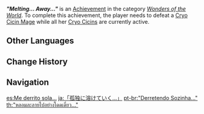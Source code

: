 {{Achievement Infobox
|id           = 82083
|order id     = 2083
|category     = Wonders of the World
|description  = Defeat a [[Fatui Cryo Cicin Mage|Cryo Cicin Mage]] while all her [[Cryo Cicin]]s are currently active.
|requirements = 
|primogems    = 5
|tracking     = 
|hidden       = 1
|topic        = Cryo Cicin Mage
|type         = Exploration
}}
'''''"Melting... Away..."''''' is an [[Achievement]] in the category ''[[Wonders of the World]]''. To complete this achievement, the player needs to defeat a [[Fatui Cryo Cicin Mage|Cryo Cicin Mage]] while all her [[Cryo Cicin]]s are currently active.
<!--
==Trivia==

==Video Guides==
{{EVT
|video1   = 
|caption1 = 
}}
-->
==Other Languages==
{{Other Languages
|en      = "Melting... Away..."
|zhs     = 「孤独地融化…」
|zhs_rm  = "Gūdúde Rónghuà..."
|zht     = 「孤獨地融化…」
|zht_rm  = "Gūdúde Rónghuà..."
|zh_tl   = "Melting Lonesomely..."
|ja      = 「孤独に溶けていく…」
|ja_rm   = "Kodoku ni Toketeiku..."
|ja_tl   = "Melting in isolation..."
|ko      = 「외로이… 녹는구나…」
|ko_rm   = "Oeroi... Nongneunguna..."
|ko_tl   = "Lonelily... Melting..."
|es      = Me derrito sola...
|es_tl   = I Melt Alone...
|fr      = «&nbsp;Je... fonds...&nbsp;»
|fr_tl   = "I... am Melting..."
|ru      = «Я... таю...»
|ru_tl   = "I am... Melting Away..."
|th      = "หลอมละลายไปอย่างโดดเดี่ยว..."
|th_rm   = "Lomlalai Pai Ayang Dotdiao..."
|th_tl   = 
|vi      = "Hòa tan đơn độc..."
|vi_tl   = 
|de      = „Einsam und geschmolzen“
|de_tl   = "Lonely and Melted"
|id      = Meleleh dalam Kesendirian
|id_tl   = Melting in Loneliness
|pt      = "Derretendo Sozinha..."
|pt_tl   = "Melting Alone..."
|tr      = "Eriyip Yok Oldular..."
|tr_tl   = "Melted and Disappeared..."
|it      = Mi sciolgo da sola...
|it_tl   = I Melt by Myself
}}

==Change History==
{{Change History|1.3}}
<!--
==References==
{{Reflist}}
-->
==Navigation==
{{Achievement Navbox|Wonders of the World|Exploration}}

[[es:Me derrito sola...]]
[[ja:「孤独に溶けていく…」]]
[[pt-br:"Derretendo Sozinha..."]]
[[th:"หลอมละลายไปอย่างโดดเดี่ยว..."]]